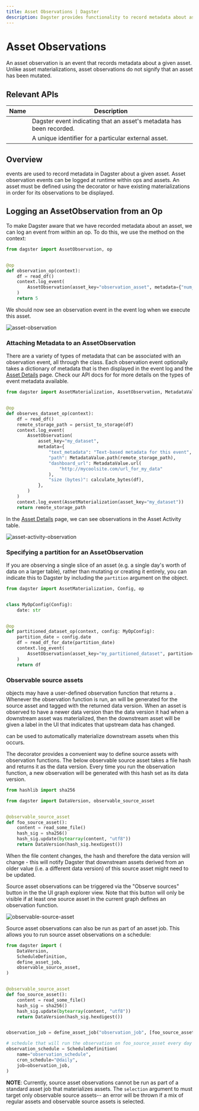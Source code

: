 ```yaml
---
title: Asset Observations | Dagster
description: Dagster provides functionality to record metadata about assets.
---
```


# Asset Observations

An asset observation is an event that records metadata about a given asset. Unlike asset materializations, asset observations do not signify that an asset has been mutated.

## Relevant APIs

| Name                                   | Description                                                          |
| -------------------------------------- | -------------------------------------------------------------------- |
| <PyObject object="AssetObservation" /> | Dagster event indicating that an asset's metadata has been recorded. |
| <PyObject object="AssetKey" />         | A unique identifier for a particular external asset.                 |

## Overview

<PyObject object="AssetObservation" /> events are used to record metadata in Dagster
about a given asset. Asset observation events can be logged at runtime within ops
and assets. An asset must be defined using the <PyObject
object="asset"
decorator
/> decorator or have existing materializations in order for its observations to be
displayed.

## Logging an AssetObservation from an Op

To make Dagster aware that we have recorded metadata about an asset, we can log an <PyObject object="AssetObservation" /> event from within an op. To do this, we use the method <PyObject object="OpExecutionContext" method="log_event" /> on the context:

```python file=/concepts/assets/observations.py startafter=start_observation_asset_marker_0 endbefore=end_observation_asset_marker_0
from dagster import AssetObservation, op


@op
def observation_op(context):
    df = read_df()
    context.log_event(
        AssetObservation(asset_key="observation_asset", metadata={"num_rows": len(df)})
    )
    return 5
```

We should now see an observation event in the event log when we execute this asset.

<Image
alt="asset-observation"
src="/images/concepts/assets/observation.png"
width={1417}
height={917}
/>

### Attaching Metadata to an AssetObservation

There are a variety of types of metadata that can be associated with an observation event, all through the <PyObject object="MetadataValue" /> class. Each observation event optionally takes a dictionary of metadata that is then displayed in the event log and the [Asset Details](/concepts/webserver/ui#asset-details) page. Check our API docs for <PyObject object="MetadataValue" /> for more details on the types of event metadata available.

```python file=concepts/assets/observations.py startafter=start_observation_asset_marker_2 endbefore=end_observation_asset_marker_2
from dagster import AssetMaterialization, AssetObservation, MetadataValue, op


@op
def observes_dataset_op(context):
    df = read_df()
    remote_storage_path = persist_to_storage(df)
    context.log_event(
        AssetObservation(
            asset_key="my_dataset",
            metadata={
                "text_metadata": "Text-based metadata for this event",
                "path": MetadataValue.path(remote_storage_path),
                "dashboard_url": MetadataValue.url(
                    "http://mycoolsite.com/url_for_my_data"
                ),
                "size (bytes)": calculate_bytes(df),
            },
        )
    )
    context.log_event(AssetMaterialization(asset_key="my_dataset"))
    return remote_storage_path
```

In the [Asset Details](/concepts/webserver/ui#asset-details) page, we can see observations in the Asset Activity table.

<Image
alt="asset-activity-observation"
src="/images/concepts/assets/asset-activity-observation.png"
width={1758}
height={1146}
/>

### Specifying a partition for an AssetObservation

If you are observing a single slice of an asset (e.g. a single day's worth of data on a larger table), rather than mutating or creating it entirely, you can indicate this to Dagster by including the `partition` argument on the object.

```python file=/concepts/assets/observations.py startafter=start_partitioned_asset_observation endbefore=end_partitioned_asset_observation
from dagster import AssetMaterialization, Config, op


class MyOpConfig(Config):
    date: str


@op
def partitioned_dataset_op(context, config: MyOpConfig):
    partition_date = config.date
    df = read_df_for_date(partition_date)
    context.log_event(
        AssetObservation(asset_key="my_partitioned_dataset", partition=partition_date)
    )
    return df
```

### Observable source assets

<PyObject object="SourceAsset" /> objects may have a user-defined observation function
that returns a <PyObject object="DataVersion" />. Whenever the observation
function is run, an <PyObject object="AssetObservation" /> will be generated for
the source asset and tagged with the returned data version. When an asset is
observed to have a newer data version than the data version it had when a
downstream asset was materialized, then the downstream asset will be given a
label in the UI that indicates that upstream data has changed.

<PyObject object="AutoMaterializePolicy" pluralize /> can be used to automatically
materialize downstream assets when this occurs.

The <PyObject object="observable_source_asset" /> decorator provides a convenient way to define source assets with observation functions. The below observable source asset takes a file hash and returns it as the data version. Every time you run the observation function, a new observation will be generated with this hash set as its data version.

```python file=/concepts/assets/observable_source_assets.py startafter=start_plain endbefore=end_plain
from hashlib import sha256

from dagster import DataVersion, observable_source_asset


@observable_source_asset
def foo_source_asset():
    content = read_some_file()
    hash_sig = sha256()
    hash_sig.update(bytearray(content, "utf8"))
    return DataVersion(hash_sig.hexdigest())
```

When the file content changes, the hash and therefore the data version will change - this will notify Dagster that downstream assets derived from an older value (i.e. a different data version) of this source asset might need to be updated.

Source asset observations can be triggered via the "Observe sources" button in the the UI graph explorer view. Note that this button will only be visible if at least one source asset in the current graph defines an observation function.

<Image
alt="observable-source-asset"
src="/images/concepts/assets/observe-sources.png"
width={1768}
height={1282}
/>

Source asset observations can also be run as part of an asset job. This allows you to run source asset observations on a schedule:

```python file=/concepts/assets/observable_source_assets.py startafter=start_schedule endbefore=end_schedule
from dagster import (
    DataVersion,
    ScheduleDefinition,
    define_asset_job,
    observable_source_asset,
)


@observable_source_asset
def foo_source_asset():
    content = read_some_file()
    hash_sig = sha256()
    hash_sig.update(bytearray(content, "utf8"))
    return DataVersion(hash_sig.hexdigest())


observation_job = define_asset_job("observation_job", [foo_source_asset])

# schedule that will run the observation on foo_source_asset every day
observation_schedule = ScheduleDefinition(
    name="observation_schedule",
    cron_schedule="@daily",
    job=observation_job,
)
```

**NOTE**: Currently, source asset observations cannot be run as part of a standard asset job that materializes assets. The `selection` argument to <PyObject object="define_asset_job" /> must target only observable source assets-- an error will be thrown if a mix of regular assets and observable source assets is selected.
